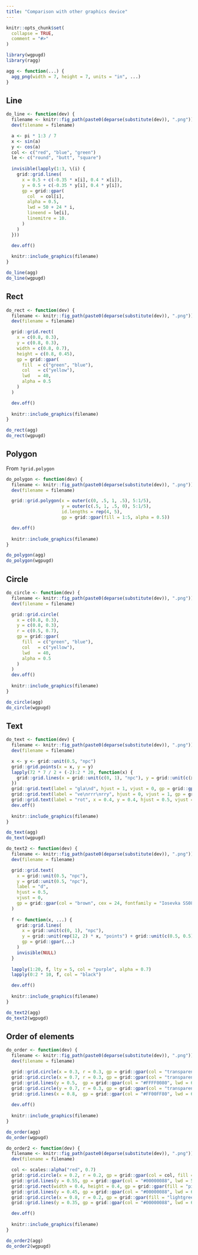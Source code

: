 ```yaml
---
title: "Comparison with other graphics device"
---
```


```r
knitr::opts_chunk$set(
  collapse = TRUE,
  comment = "#>"
)
```

```r
library(wgpugd)
library(ragg)

agg <- function(...) {
  agg_png(width = 7, height = 7, units = "in", ...)
}
```


## Line

```r
do_line <- function(dev) {
  filename <- knitr::fig_path(paste0(deparse(substitute(dev)), ".png"))
  dev(filename = filename)

  a <- pi * 1:3 / 7
  x <- sin(a)
  y <- cos(a)
  col <- c("red", "blue", "green")
  le <- c("round", "butt", "square")
  
  invisible(lapply(1:3, \(i) {
    grid::grid.lines(
      x = 0.5 + c(-0.35 * x[i], 0.4 * x[i]),
      y = 0.5 + c(-0.35 * y[i], 0.4 * y[i]),
      gp = grid::gpar(
        col  = col[i],
        alpha = 0.5,
        lwd = 50 + 24 * i,
        lineend = le[i],
        linemitre = 10.
      )
    )
  }))

  dev.off()
  
  knitr::include_graphics(filename)
}

do_line(agg)
do_line(wgpugd)
```

## Rect

```r
do_rect <- function(dev) {
  filename <- knitr::fig_path(paste0(deparse(substitute(dev)), ".png"))
  dev(filename = filename)

  grid::grid.rect(
    x = c(0.8, 0.3),
    y = c(0.8, 0.3),
    width = c(0.8, 0.7),
    height = c(0.8, 0.45),
    gp = grid::gpar(
      fill  = c("green", "blue"),
      col   = c("yellow"),
      lwd   = 40,
      alpha = 0.5
    )
  )

  dev.off()
  
  knitr::include_graphics(filename)
}

do_rect(agg)
do_rect(wgpugd)
```

## Polygon

From `?grid.polygon`

```r
do_polygon <- function(dev) {
  filename <- knitr::fig_path(paste0(deparse(substitute(dev)), ".png"))
  dev(filename = filename)

  grid::grid.polygon(x = outer(c(0, .5, 1, .5), 5:1/5),
                     y = outer(c(.5, 1, .5, 0), 5:1/5),
                     id.lengths = rep(4, 5),
                     gp = grid::gpar(fill = 1:5, alpha = 0.5))

  dev.off()
  
  knitr::include_graphics(filename)
}

do_polygon(agg)
do_polygon(wgpugd)
```


## Circle

```r
do_circle <- function(dev) {
  filename <- knitr::fig_path(paste0(deparse(substitute(dev)), ".png"))
  dev(filename = filename)

  grid::grid.circle(
    x = c(0.8, 0.3),
    y = c(0.8, 0.3),
    r = c(0.5, 0.7),
    gp = grid::gpar(
      fill  = c("green", "blue"),
      col   = c("yellow"),
      lwd   = 40,
      alpha = 0.5
    )
  )
  dev.off()
  
  knitr::include_graphics(filename)
}

do_circle(agg)
do_circle(wgpugd)
```


## Text

```r
do_text <- function(dev) {
  filename <- knitr::fig_path(paste0(deparse(substitute(dev)), ".png"))
  dev(filename = filename)

  x <- y <- grid::unit(0.5, "npc")
  grid::grid.points(x = x, y = y)
  lapply(72 * 7 / 2 + (-2):2 * 20, function(x) {
    grid::grid.lines(x = grid::unit(c(0, 1), "npc"), y = grid::unit(c(x, x), "points"))
  })
  grid::grid.text(label = "gla\nd", hjust = 1, vjust = 0, gp = grid::gpar(cex = 5, col = "red"))
  grid::grid.text(label = "ve\nrrr\nrry", hjust = 0, vjust = 1, gp = grid::gpar(cex = 5, col = "blue"))
  grid::grid.text(label = "rot", x = 0.4, y = 0.4, hjust = 0.5, vjust = 0.5, rot = 30, gp = grid::gpar(cex = 5, col = "green", alpha = 0.4))
  dev.off()
  
  knitr::include_graphics(filename)
}

do_text(agg)
do_text(wgpugd)
```

```r
do_text2 <- function(dev) {
  filename <- knitr::fig_path(paste0(deparse(substitute(dev)), ".png"))
  dev(filename = filename)

  grid::grid.text(
    x = grid::unit(0.5, "npc"),
    y = grid::unit(0.5, "npc"),
    label = "d",
    hjust = 0.5,
    vjust = 0,
    gp = grid::gpar(col = "brown", cex = 24, fontfamily = "Iosevka SS08")
  )
  
  f <- function(x, ...) {
    grid::grid.lines(
      x = grid::unit(c(0, 1), "npc"),
      y = grid::unit(rep(12, 2) * x, "points") + grid::unit(c(0.5, 0.5), "npc"),
      gp = grid::gpar(...)
    )
    invisible(NULL)
  }
  
  lapply(1:20, f, lty = 5, col = "purple", alpha = 0.7)
  lapply(0:2 * 10, f, col = "black")

  dev.off()
  
  knitr::include_graphics(filename)
}

do_text2(agg)
do_text2(wgpugd)
```

## Order of elements

```r
do_order <- function(dev) {
  filename <- knitr::fig_path(paste0(deparse(substitute(dev)), ".png"))
  dev(filename = filename)

  grid::grid.circle(x = 0.3, r = 0.3, gp = grid::gpar(col = "transparent", fill = "#FF000080"))
  grid::grid.circle(x = 0.7, r = 0.3, gp = grid::gpar(col = "transparent", fill = "#00FF0080"))
  grid::grid.lines(y = 0.5,  gp = grid::gpar(col = "#FFFF0080", lwd = 60))
  grid::grid.circle(y = 0.7, r = 0.3, gp = grid::gpar(col = "transparent", fill = "#0000FF80"))
  grid::grid.lines(x = 0.8,  gp = grid::gpar(col = "#FF00FF80", lwd = 60))
  
  dev.off()
  
  knitr::include_graphics(filename)
}

do_order(agg)
do_order(wgpugd)
```

```r
do_order2 <- function(dev) {
  filename <- knitr::fig_path(paste0(deparse(substitute(dev)), ".png"))
  dev(filename = filename)

  col <- scales::alpha("red", 0.7)
  grid::grid.circle(x = 0.2, r = 0.2, gp = grid::gpar(col = col, fill = "blue", lwd = 40))
  grid::grid.lines(y = 0.55, gp = grid::gpar(col = "#00000088", lwd = 50))
  grid::grid.rect(width = 0.4, height = 0.4, gp = grid::gpar(fill = "pink"))
  grid::grid.lines(y = 0.45, gp = grid::gpar(col = "#00000088", lwd = 60))
  grid::grid.circle(x = 0.8, r = 0.2, gp = grid::gpar(fill = "lightgreen", lwd = 40))
  grid::grid.lines(y = 0.35, gp = grid::gpar(col = "#00000088", lwd = 60))

  dev.off()
  
  knitr::include_graphics(filename)
}

do_order2(agg)
do_order2(wgpugd)
```
